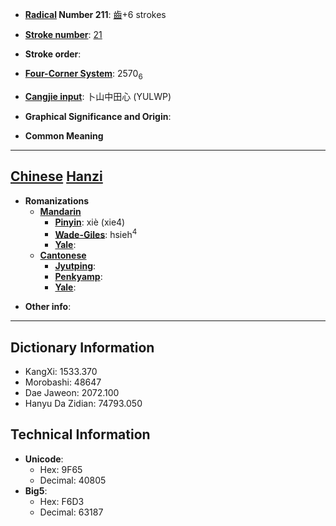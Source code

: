 * '''[[Wiktionary:Chinese radical index| Radical]] Number 211''': [[Wiktionary:Chinese radical index 齒|齒]]+6 strokes

* '''[[Wiktionary:Chinese total strokes index|Stroke number]]''': [[Wiktionary:Chinese total strokes index 21|21]]

* '''Stroke order''': 

* '''[[Wiktionary:Chinese four corner index|Four-Corner System]]''': 2570<sub>6</sub>

* '''[[Wiktionary:Chinese Cangjie index|Cangjie input]]''': 卜山中田心 (YULWP)

* '''Graphical Significance and Origin''': 

* '''Common Meaning'''

----

== [[Chinese]] [[Hanzi]] ==

* '''Romanizations'''
** '''[[Mandarin]]'''
*** '''[[Pinyin]]''': xiè (xie4)
*** '''[[Wade-Giles]]''': hsieh<sup>4</sup>
*** '''[[Yale]]''': 
** '''[[Cantonese]]'''
*** '''[[Jyutping]]''':
*** '''[[Penkyamp]]''': 
*** '''[[Yale]]''': 

* '''Other info''': 

----

== Dictionary Information ==

* KangXi: 1533.370
* Morobashi: 48647
* Dae Jaweon: 2072.100
* Hanyu Da Zidian: 74793.050

== Technical Information ==

* '''Unicode''':
** Hex: 9F65
** Decimal: 40805
* '''Big5''':
** Hex: F6D3
** Decimal: 63187